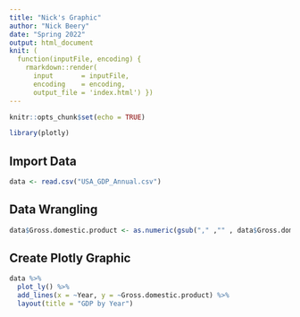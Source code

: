 ```yaml
---
title: "Nick's Graphic"
author: "Nick Beery"
date: "Spring 2022"
output: html_document
knit: (
  function(inputFile, encoding) { 
    rmarkdown::render( 
      input       = inputFile, 
      encoding    = encoding, 
      output_file = 'index.html') })
---
```


```r
knitr::opts_chunk$set(echo = TRUE)

library(plotly)
```

## Import Data
```r
data <- read.csv("USA_GDP_Annual.csv")
```

## Data Wrangling
```r
data$Gross.domestic.product <- as.numeric(gsub("," ,"" , data$Gross.domestic.product))
```

## Create Plotly Graphic
```r
data %>%
  plot_ly() %>%
  add_lines(x = ~Year, y = ~Gross.domestic.product) %>%
  layout(title = "GDP by Year")
```

